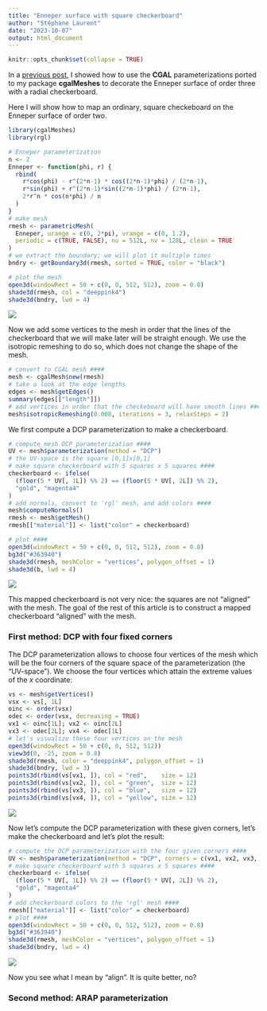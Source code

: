 ```yaml
---
title: "Enneper surface with square checkerboard"
author: "Stéphane Laurent"
date: "2023-10-07"
output: html_document
---
```


```r
knitr::opts_chunk$set(collapse = TRUE)
```

In a 
[previous post](https://laustep.github.io/stlahblog/posts/Enneper-checkerboard.html), 
I showed how to use the **CGAL** parameterizations ported to my package 
**cgalMeshes** to decorate the Enneper surface of order three with a radial 
checkerboard.

Here I will show how to map an ordinary, square checkeboard on the Enneper 
surface of order two.

```r
library(cgalMeshes)
library(rgl)

# Enneper parameterization
n <- 2
Enneper <- function(phi, r) {
  rbind(
    r*cos(phi) - r^(2*n-1) * cos((2*n-1)*phi) / (2*n-1),
    r*sin(phi) + r^(2*n-1)*sin((2*n-1)*phi) / (2*n-1),
    2*r^n * cos(n*phi) / n
  )
}
# make mesh
rmesh <- parametricMesh(
  Enneper, urange = c(0, 2*pi), vrange = c(0, 1.2),
  periodic = c(TRUE, FALSE), nu = 512L, nv = 128L, clean = TRUE
)
# we extract the boundary; we will plot it multiple times
bndry <- getBoundary3d(rmesh, sorted = TRUE, color = "black")
```

```r
# plot the mesh
open3d(windowRect = 50 + c(0, 0, 512, 512), zoom = 0.8)
shade3d(rmesh, col = "deeppink4")
shade3d(bndry, lwd = 4)
```

![](./figures/EnneperOrderTwo.png)

Now we add some vertices to the mesh in order that the lines of the 
checkerboard that we will make later will be straight enough. We use the 
isotropic remeshing to do so, which does not change the shape of the mesh.
```r
# convert to CGAL mesh ####
mesh <- cgalMesh$new(rmesh)
# take a look at the edge lengths
edges <- mesh$getEdges()
summary(edges[["length"]])
# add vertices in order that the checkeboard will have smooth lines ####
mesh$isotropicRemeshing(0.008, iterations = 3, relaxSteps = 2)
```

We first compute a DCP parameterization to make a checkerboard.

```r
# compute mesh DCP parameterization ####
UV <- mesh$parameterization(method = "DCP")
# the UV-space is the square [0,1]x[0,1]
# make square checkerboard with 5 squares x 5 squares ####
checkerboard <- ifelse(
  (floor(5 * UV[, 1L]) %% 2) == (floor(5 * UV[, 2L]) %% 2), 
  "gold", "magenta4"
)
# add normals, convert to 'rgl' mesh, and add colors ####
mesh$computeNormals()
rmesh <- mesh$getMesh()
rmesh[["material"]] <- list("color" = checkerboard)
```

```r
# plot ####
open3d(windowRect = 50 + c(0, 0, 512, 512), zoom = 0.8)
bg3d("#363940")
shade3d(rmesh, meshColor = "vertices", polygon_offset = 1)
shade3d(b, lwd = 4)
```

![](./figures/EnneperCheckerboard_NoCorners.png)

This mapped checkerboard is not very nice: the squares are not "aligned" 
with the mesh. The goal of the rest of this article is to construct a 
mapped checkerboard "aligned" with the mesh.


### First method: DCP with four fixed corners

The DCP parameterization allows to choose four vertices of the mesh which 
will be the four corners of the square space of the parameterization 
(the "UV-space"). 
We choose the four vertices which attain the extreme values of the $x$ 
coordinate:

```r
vs <- mesh$getVertices()
vsx <- vs[, 1L]
oinc <- order(vsx)
odec <- order(vsx, decreasing = TRUE)
vx1 <- oinc[1L]; vx2 <- oinc[2L]
vx3 <- odec[2L]; vx4 <- odec[1L]
# let's visualize these four vertices on the mesh
open3d(windowRect = 50 + c(0, 0, 512, 512))
view3d(0, -25, zoom = 0.8)
shade3d(rmesh, color = "deeppink4", polygon_offset = 1)
shade3d(bndry, lwd = 3)
points3d(rbind(vs[vx1, ]), col = "red",    size = 12)
points3d(rbind(vs[vx2, ]), col = "green",  size = 12)
points3d(rbind(vs[vx3, ]), col = "blue",   size = 12)
points3d(rbind(vs[vx4, ]), col = "yellow", size = 12)
```

![](./figures/Enneper_fourCorners.png)

Now let's compute the DCP parameterization with these given corners, 
let's make the checkerboard and let's plot the result:
```r
# compute the DCP parameterization with the four given corners ####
UV <- mesh$parameterization(method = "DCP", corners = c(vx1, vx2, vx3, vx4))
# make square checkerboard with 5 squares x 5 squares ####
checkerboard <- ifelse(
  (floor(5 * UV[, 1L]) %% 2) == (floor(5 * UV[, 2L]) %% 2), 
  "gold", "magenta4"
)
# add checkerboard colors to the 'rgl' mesh ####
rmesh[["material"]] <- list("color" = checkerboard)
# plot ####
open3d(windowRect = 50 + c(0, 0, 512, 512), zoom = 0.8)
bg3d("#363940")
shade3d(rmesh, meshColor = "vertices", polygon_offset = 1)
shade3d(bndry, lwd = 4)
```

![](./figures/EnneperCheckerboard_FourCorners.gif)

Now you see what I mean by "align". It is quite better, no?


### Second method: ARAP parameterization
